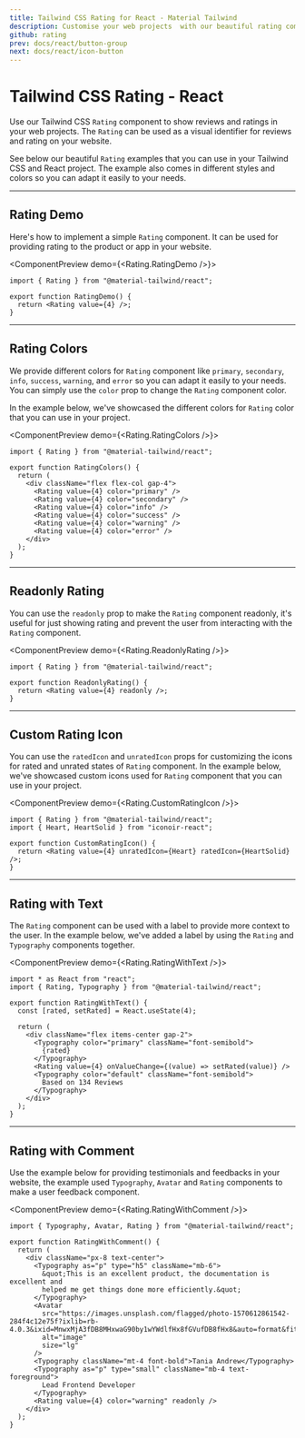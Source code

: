 ```yaml
---
title: Tailwind CSS Rating for React - Material Tailwind
description: Customise your web projects  with our beautiful rating component for Tailwind CSS and React using Material Design guidelines.
github: rating
prev: docs/react/button-group
next: docs/react/icon-button
---
```


# Tailwind CSS Rating - React

Use our Tailwind CSS `Rating` component to show reviews and ratings in your web projects. The `Rating` can be used as a visual identifier for reviews and rating on your website.

See below our beautiful `Rating` examples that you can use in your Tailwind CSS and React project. The example also comes in different styles and colors so you can adapt it easily to your needs.

---

## Rating Demo

Here's how to implement a simple `Rating` component. It can be used for providing rating to the product or app in your website.

<ComponentPreview demo={<Rating.RatingDemo />}>
```tsx
import { Rating } from "@material-tailwind/react";

export function RatingDemo() {
  return <Rating value={4} />;
}
```
</ComponentPreview>

---

## Rating Colors

We provide different colors for `Rating` component like `primary`, `secondary`, `info`, `success`, `warning`, and `error` so you can adapt it easily to your needs. You can simply use the `color` prop to change the `Rating` component color.

In the example below, we've showcased the different colors for `Rating` color that you can use in your project.

<ComponentPreview demo={<Rating.RatingColors />}>
```tsx
import { Rating } from "@material-tailwind/react";

export function RatingColors() {
  return (
    <div className="flex flex-col gap-4">
      <Rating value={4} color="primary" />
      <Rating value={4} color="secondary" />
      <Rating value={4} color="info" />
      <Rating value={4} color="success" />
      <Rating value={4} color="warning" />
      <Rating value={4} color="error" />
    </div>
  );
}
```
</ComponentPreview>

---

## Readonly Rating

You can use the `readonly` prop to make the `Rating` component readonly, it's useful for just showing rating and prevent the user from interacting with the `Rating` component.

<ComponentPreview demo={<Rating.ReadonlyRating />}>
```tsx
import { Rating } from "@material-tailwind/react";

export function ReadonlyRating() {
  return <Rating value={4} readonly />;
}
```
</ComponentPreview>

---

## Custom Rating Icon

You can use the `ratedIcon` and `unratedIcon` props for customizing the icons for rated and unrated states of `Rating` component. In the example below, we've showcased custom icons used for `Rating` component that you can use in your project.

<ComponentPreview demo={<Rating.CustomRatingIcon />}>
```tsx
import { Rating } from "@material-tailwind/react";
import { Heart, HeartSolid } from "iconoir-react";

export function CustomRatingIcon() {
  return <Rating value={4} unratedIcon={Heart} ratedIcon={HeartSolid} />;
}
```
</ComponentPreview>

---

## Rating with Text

The `Rating` component can be used with a label to provide more context to the user. In the example below, we've added a label by using the `Rating` and `Typography` components together.

<ComponentPreview demo={<Rating.RatingWithText />}>
```tsx
import * as React from "react";
import { Rating, Typography } from "@material-tailwind/react";

export function RatingWithText() {
  const [rated, setRated] = React.useState(4);

  return (
    <div className="flex items-center gap-2">
      <Typography color="primary" className="font-semibold">
        {rated}
      </Typography>
      <Rating value={4} onValueChange={(value) => setRated(value)} />
      <Typography color="default" className="font-semibold">
        Based on 134 Reviews
      </Typography>
    </div>
  );
}
```
</ComponentPreview>

---

## Rating with Comment

Use the example below for providing testimonials and feedbacks in your website, the example used `Typography`, `Avatar` and `Rating` components to make a user feedback component.

<ComponentPreview demo={<Rating.RatingWithComment />}>
```tsx
import { Typography, Avatar, Rating } from "@material-tailwind/react";

export function RatingWithComment() {
  return (
    <div className="px-8 text-center">
      <Typography as="p" type="h5" className="mb-6">
        &quot;This is an excellent product, the documentation is excellent and
        helped me get things done more efficiently.&quot;
      </Typography>
      <Avatar
        src="https://images.unsplash.com/flagged/photo-1570612861542-284f4c12e75f?ixlib=rb-4.0.3&ixid=MnwxMjA3fDB8MHxwaG90by1wYWdlfHx8fGVufDB8fHx8&auto=format&fit=crop&w=2940&q=80"
        alt="image"
        size="lg"
      />
      <Typography className="mt-4 font-bold">Tania Andrew</Typography>
      <Typography as="p" type="small" className="mb-4 text-foreground">
        Lead Frontend Developer
      </Typography>
      <Rating value={4} color="warning" readonly />
    </div>
  );
}
```
</ComponentPreview>
